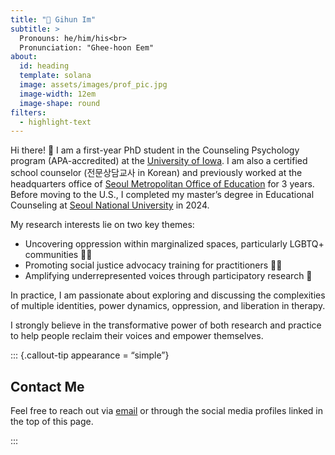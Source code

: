 ```yaml
---
title: "🦄 Gihun Im"
subtitle: >
  Pronouns: he/him/his<br>
  Pronunciation: "Ghee-hoon Eem"
about:
  id: heading
  template: solana
  image: assets/images/prof_pic.jpg
  image-width: 12em
  image-shape: round
filters:
  - highlight-text
---
```


::: {#heading}
:::

Hi there! 👋 I am a first-year PhD student in the Counseling Psychology program (APA-accredited) at the [University of Iowa](https://education.uiowa.edu/areas-study/counseling-and-mental-health/counseling-psychology). I am also a certified school counselor (전문상담교사 in Korean) and previously worked at the headquarters office of [Seoul Metropolitan Office of Education](https://english.sen.go.kr/english/index.do) for 3 years. Before moving to the U.S., I completed my master's degree in Educational Counseling at [Seoul National University](https://learning.snu.ac.kr) in 2024.

My research interests lie on two key themes:

-   Uncovering oppression within marginalized spaces, particularly LGBTQ+ communities 🏳️‍🌈
-   Promoting social justice advocacy training for practitioners 🧑‍🏫
-   Amplifying underrepresented voices through participatory research 📣

In practice, I am passionate about exploring and discussing the complexities of multiple identities, power dynamics, oppression, and liberation in therapy.

[I strongly believe in the transformative power of both research and practice to help people reclaim their voices and empower themselves.]{color="#FFD479"}

::: {.callout-tip appearance = "simple"}

## Contact Me

Feel free to reach out via [email](mailto:gihun.im@icloud.com) or through the social media profiles linked in the top of this page.

:::
